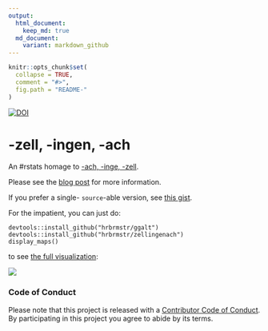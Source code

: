 ```yaml
---
output:
  html_document:
    keep_md: true
  md_document:
    variant: markdown_github
---
```


<!-- README.md is generated from README.Rmd. Please edit that file -->

```r
knitr::opts_chunk$set(
  collapse = TRUE,
  comment = "#>",
  fig.path = "README-"
)
```

[![DOI](https://zenodo.org/badge/5630/hrbrmstr/zellingenach.svg)](https://zenodo.org/badge/latestdoi/5630/hrbrmstr/zellingenach)

<h1>-zell, -ingen, -ach</h1>

An #rstats homage to [-ach, -inge, -zell](http://truth-and-beauty.net/experiments/ach-ingen-zell/).

Please see the [blog post](https://wp.me/p23idr-ZX) for more information. 

If you prefer a single- `source`-able version, see [this gist](https://gist.github.com/hrbrmstr/f3d2568ad0f27b2384d3).

For the impatient, you can just do:

    devtools::install_github("hrbrmstr/ggalt")
    devtools::install_github("hrbrmstr/zellingenach")
    display_maps()
    
to see [the full visualization](http://rud.is/zellingenach.html):

![](zellvis.png)

### Code of Conduct

Please note that this project is released with a [Contributor Code of Conduct](CONDUCT.md). 
By participating in this project you agree to abide by its terms.
